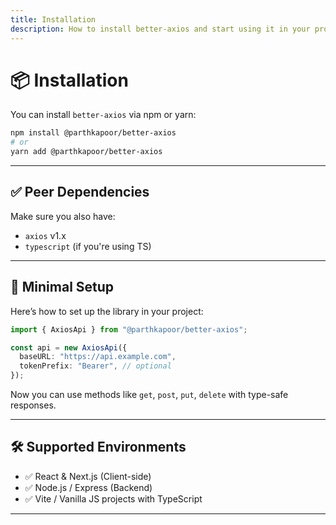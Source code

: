 ```yaml
---
title: Installation
description: How to install better-axios and start using it in your project.
---
```


# 📦 Installation

You can install `better-axios` via npm or yarn:

```bash
npm install @parthkapoor/better-axios
# or
yarn add @parthkapoor/better-axios
````

---

## ✅ Peer Dependencies

Make sure you also have:

* `axios` v1.x
* `typescript` (if you're using TS)

---

## 🧪 Minimal Setup

Here’s how to set up the library in your project:

```ts
import { AxiosApi } from "@parthkapoor/better-axios";

const api = new AxiosApi({
  baseURL: "https://api.example.com",
  tokenPrefix: "Bearer", // optional
});
```

Now you can use methods like `get`, `post`, `put`, `delete` with type-safe responses.

---

## 🛠️ Supported Environments

* ✅ React & Next.js (Client-side)
* ✅ Node.js / Express (Backend)
* ✅ Vite / Vanilla JS projects with TypeScript

---
